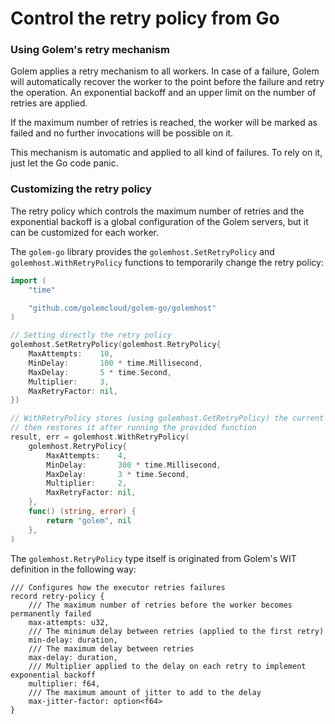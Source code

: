 # Control the retry policy from Go

### Using Golem's retry mechanism

Golem applies a retry mechanism to all workers. In case of a failure, Golem will automatically recover the worker to the point before the failure and retry the operation. An exponential backoff and an upper limit on the number of retries are applied.

If the maximum number of retries is reached, the worker will be marked as failed and no further invocations will be possible on it.

This mechanism is automatic and applied to all kind of failures. To rely on it, just let the Go code panic.

### Customizing the retry policy

The retry policy which controls the maximum number of retries and the exponential backoff is a global configuration of the Golem servers, but it can be customized for each worker.

The `golem-go` library provides the `golemhost.SetRetryPolicy` and `golemhost.WithRetryPolicy` functions to temporarily change the retry policy:

```go
import (
	"time"

	"github.com/golemcloud/golem-go/golemhost"
)

// Setting directly the retry policy
golemhost.SetRetryPolicy(golemhost.RetryPolicy{
	MaxAttempts:    10,
	MinDelay:       100 * time.Millisecond,
	MaxDelay:       5 * time.Second,
	Multiplier:     3,
	MaxRetryFactor: nil,
})

// WithRetryPolicy stores (using golemhost.GetRetryPolicy) the current retry policy and
// then restores it after running the provided function
result, err = golemhost.WithRetryPolicy(
	golemhost.RetryPolicy{
		MaxAttempts:    4,
		MinDelay:       300 * time.Millisecond,
		MaxDelay:       3 * time.Second,
		Multiplier:     2,
		MaxRetryFactor: nil,
	},
	func() (string, error) {
		return "golem", nil
	},
)
```

The `golemhost.RetryPolicy` type itself is originated from Golem's WIT definition in the following way:

```wit
/// Configures how the executor retries failures
record retry-policy {
    /// The maximum number of retries before the worker becomes permanently failed
    max-attempts: u32,
    /// The minimum delay between retries (applied to the first retry)
    min-delay: duration,
    /// The maximum delay between retries
    max-delay: duration,
    /// Multiplier applied to the delay on each retry to implement exponential backoff
    multiplier: f64,
    /// The maximum amount of jitter to add to the delay
    max-jitter-factor: option<f64>
}
```
